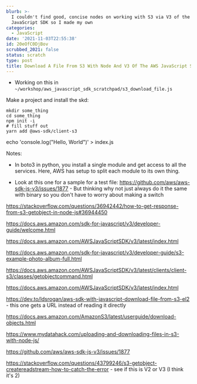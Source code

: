 ```yaml
---
blurb: >-
  I couldn't find good, concise nodes on working with S3 via V3 of the AWS
  JavaScript SDK so I made my own
categories:
  - JavaScript
date: '2021-11-03T22:55:38'
id: 20eOfC0DjBov
scrubbed_2021: false
status: scratch
type: post
title: Download A File From S3 With Node And V3 Of The AWS JavaScript SDK
---
```


- Working on this in `~/workshop/aws_javascript_sdk_scratchpad/s3_download_file.js`



Make a project and install the skd:

```
mkdir some_thing
cd some_thing
npm init -i
# fill stuff out
yarn add @aws-sdk/client-s3
```



echo 'console.log("Hello, World")' > index.js

Notes:

- In boto3 in python, you install a single module and get access to all the services. Here, AWS has setup to split each module to its own thing. 



- Look at this one for a sample for a test file: https://github.com/aws/aws-sdk-js-v3/issues/1877 - But thinking why not just always do it the same with binary so you don't have to worry about making a switch

https://stackoverflow.com/questions/36942442/how-to-get-response-from-s3-getobject-in-node-js#36944450

https://docs.aws.amazon.com/sdk-for-javascript/v3/developer-guide/welcome.html

https://docs.aws.amazon.com/AWSJavaScriptSDK/v3/latest/index.html

https://docs.aws.amazon.com/sdk-for-javascript/v3/developer-guide/s3-example-photo-album-full.html

https://docs.aws.amazon.com/AWSJavaScriptSDK/v3/latest/clients/client-s3/classes/getobjectcommand.html

https://docs.aws.amazon.com/AWSJavaScriptSDK/v3/latest/index.html

https://dev.to/ldsrogan/aws-sdk-with-javascript-download-file-from-s3-el2 - this one gets a URL instead of reading it directly

https://docs.aws.amazon.com/AmazonS3/latest/userguide/download-objects.html

https://www.mydatahack.com/uploading-and-downloading-files-in-s3-with-node-js/

https://github.com/aws/aws-sdk-js-v3/issues/1877

https://stackoverflow.com/questions/43799246/s3-getobject-createreadstream-how-to-catch-the-error - see if this is V2 or V3 (I think it's 2)
